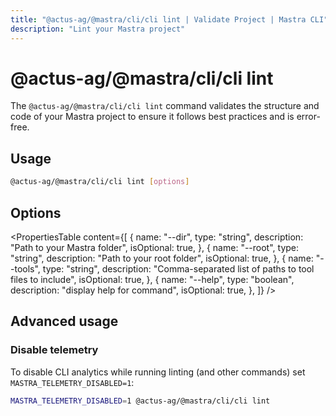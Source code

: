 ```yaml
---
title: "@actus-ag/@mastra/cli/cli lint | Validate Project | Mastra CLI"
description: "Lint your Mastra project"
---
```


# @actus-ag/@mastra/cli/cli lint

The `@actus-ag/@mastra/cli/cli lint` command validates the structure and code of your Mastra project to ensure it follows best practices and is error-free.

## Usage

```bash
@actus-ag/@mastra/cli/cli lint [options]
```

## Options

<PropertiesTable
  content={[
    {
      name: "--dir",
      type: "string",
      description: "Path to your Mastra folder",
      isOptional: true,
    },
    {
      name: "--root",
      type: "string",
      description: "Path to your root folder",
      isOptional: true,
    },
    {
      name: "--tools",
      type: "string",
      description: "Comma-separated list of paths to tool files to include",
      isOptional: true,
    },
    {
      name: "--help",
      type: "boolean",
      description: "display help for command",
      isOptional: true,
    },
  ]}
/>

## Advanced usage

### Disable telemetry

To disable CLI analytics while running linting (and other commands) set
`MASTRA_TELEMETRY_DISABLED=1`:

```bash copy
MASTRA_TELEMETRY_DISABLED=1 @actus-ag/@mastra/cli/cli lint
```
